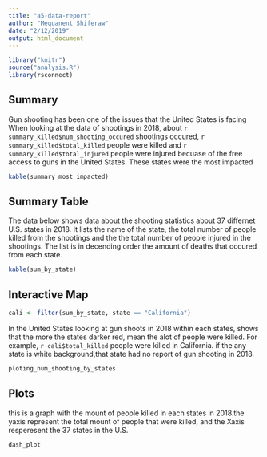 ```yaml
---
title: "a5-data-report"
author: "Mequanent Shiferaw"
date: "2/12/2019"
output: html_document
---
```


```r
library("knitr")
source("analysis.R")
library(rsconnect)
```

## Summary
 
 
Gun shooting has been one of the issues that the United States is facing When looking at the data of shootings in 2018, about `r summary_killed$num_shooting_occured` shootings occured, `r summary_killed$total_killed` people were killed and `r summary_killed$total_injured` people were injured becuase of the free access to guns in the United States. These states were the most impacted  

 ```r
kable(summary_most_impacted)
```

## Summary Table
 
The data below shows data about the shooting statistics about 37 differnet U.S. states in 2018. It lists the name of the state, the total number of people killed from the shootings and the the total number of people injured in the shootings. The list is in decending order the amount of deaths that occured from each state.
```r
kable(sum_by_state)
```



## Interactive Map
 
 ```r
cali <- filter(sum_by_state, state == "California")
```

In the United States looking at gun shoots in 2018 within each states, shows that the more the states darker red, mean the alot of people were killed. For example, `r cali$total_killed ` people were killed in California. if the any state is white background,that state had no  report of gun shooting in 2018. 

```r
ploting_num_shooting_by_states
```

## Plots
this is a graph with the mount of people killed in each states in 2018.the yaxis represent the total mount of people that were killed, and the Xaxis resperesent the 37 states in the U.S. 

```r
dash_plot
```



